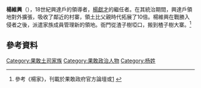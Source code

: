 '''楊維興'''（{{bd|？||1795年||}}），18世紀興達戶的領導者，[[楊獻才|楊獻才]]的繼任者。在其統治期間，興達戶領地對外擴張，吸收了鄰近的村寨，領土比父親時代拓展了10倍。楊維興在戰勝入侵者之後，派遣家族成員管理新的領地。衙門從渣子樹埡口，搬到楂子樹大寨。<ref>參考《楊家》，刊載於果敢政府官方論壇或[http://newidea.g.nandaw.com/forum/index.php?event=ShowPost&topic_id=6811&post_id=20438] {{Wayback|url=http://newidea.g.nandaw.com/forum/index.php?event=ShowPost&topic_id=6811&post_id=20438 |date=20160305094451 }}</ref>

==參考資料==
<div class="references-small">
<references />
</div>

{{start box}}
{{s-before|[[楊獻才|楊獻才]]}}
{{s-title|興達戶茅扎|1758年－1795年}}
{{s-after|[[楊有根|楊有根]]}}
{{end box}}
{{果敢土司}}
{{政治人物小作品}}
[[Category:果敢土司家族|Category:果敢土司家族]]
[[Category:果敢政治人物|Category:果敢政治人物]]
[[Category:杨姓|Category:杨姓]]